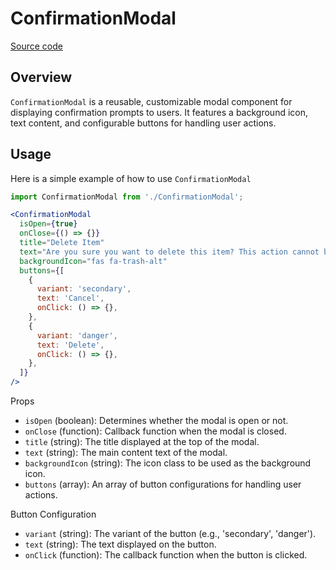 # ConfirmationModal

[Source code](https://github.com/GovConnex/UI/tree/main/src/components/ConfirmationModal)

## Overview
`ConfirmationModal` is a reusable, customizable modal component for displaying confirmation prompts to users. It features a background icon, text content, and configurable buttons for handling user actions.

## Usage

Here is a simple example of how to use `ConfirmationModal`

```jsx
import ConfirmationModal from './ConfirmationModal';

<ConfirmationModal
  isOpen={true}
  onClose={() => {}}
  title="Delete Item"
  text="Are you sure you want to delete this item? This action cannot be undone."
  backgroundIcon="fas fa-trash-alt"
  buttons={[
    {
      variant: 'secondary',
      text: 'Cancel',
      onClick: () => {},
    },
    {
      variant: 'danger',
      text: 'Delete',
      onClick: () => {},
    },
  ]}
/>
```

Props

- `isOpen` (boolean): Determines whether the modal is open or not.
- `onClose` (function): Callback function when the modal is closed.
- `title` (string): The title displayed at the top of the modal.
- `text` (string): The main content text of the modal.
- `backgroundIcon` (string): The icon class to be used as the background icon.
- `buttons` (array): An array of button configurations for handling user actions.

Button Configuration

- `variant` (string): The variant of the button (e.g., 'secondary', 'danger').
- `text` (string): The text displayed on the button.
- `onClick` (function): The callback function when the button is clicked.
